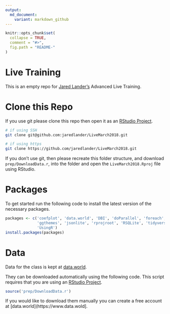 ```yaml
---
output:
  md_document:
    variant: markdown_github
---
```


<!-- README.md is generated from README.Rmd. Please edit that file -->

```r
knitr::opts_chunk$set(
  collapse = TRUE,
  comment = "#>",
  fig.path = "README-"
)
```

# Live Training

This is an empty repo for [Jared Lander's](https://www.jaredlander.com) Advanced Live Training.

# Clone this Repo

If you use git please clone this repo then open it as an [RStudio Project](https://support.rstudio.com/hc/en-us/articles/200526207-Using-Projects).

```sh
# if using SSH
git clone git@github.com:jaredlander/LiveMarch2018.git

# if using https
git clone https://github.com/jaredlander/LiveMarch2018.git
```

If you don't use git, then please recreate this folder structure, and download `prep/DownloadData.r`, into the folder and open the `LiveMarch2018.Rproj` file using RStudio.

# Packages

To get started run the following code to install the latest version of the necessary packages.

```r
packages <- c('coefplot', 'data.world', 'DBI', 'doParallel', 'foreach', 
              'ggthemes', 'jsonlite', 'rprojroot', 'RSQLite', 'tidyverse', 
              'UsingR')
install.packages(packages)
```

# Data

Data for the class is kept at [data.world](https://data.world/landeranalytics/training).

They can be downloaded automatically using the following code. This script requires that you are using an [RStudio Project](https://support.rstudio.com/hc/en-us/articles/200526207-Using-Projects).

```r
source('prep/DownloadData.r')
```

If you would like to download them manually you can create a free account at [data.world](https://www.data.wold].
